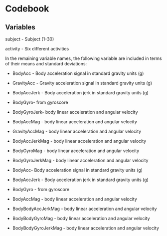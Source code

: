 # Codebook

## Variables

subject - Subject (1-30)

activity - Six different activities

In the remaining variable names, the following variable are included in terms of their means and standard deviations:

* BodyAcc - Body acceleration signal in standard gravity units (g)

* GravityAcc - Gravity acceleration signal in standard gravity units (g)

* BodyAccJerk - Body acceleration jerk in standard gravity units (g)

* BodyGyro- from gyroscore

* BodyGyroJerk-  body linear acceleration and angular velocity

* BodyAccMag - body linear acceleration and angular velocity

* GravityAccMag - body linear acceleration and angular velocity

* BodyAccJerkMag - body linear acceleration and angular velocity

* BodyGyroMag - body linear acceleration and angular velocity

* BodyGyroJerkMag - body linear acceleration and angular velocity

* BodyAcc- Body acceleration signal in standard gravity units (g)

* BodyAccJerk - Body acceleration jerk in standard gravity units (g)

* BodyGyro -  from gyroscore

* BodyAccMag -  body linear acceleration and angular velocity

* BodyBodyAccJerkMag -  body linear acceleration and angular velocity

* BodyBodyGyroMag -  body linear acceleration and angular velocity

* BodyBodyGyroJerkMag -  body linear acceleration and angular velocity
